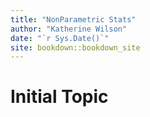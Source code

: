 ```yaml
--- 
title: "NonParametric Stats"
author: "Katherine Wilson"
date: "`r Sys.Date()`"
site: bookdown::bookdown_site
---
```


# Initial Topic

